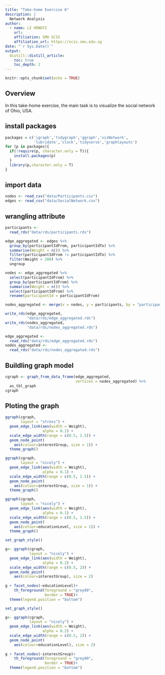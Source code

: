 ```yaml
---
title: "Take-home Exercise 6"
description: |
  Network Analysis
author:
  - name: LI HONGYI 
    url: 
    affiliation: SMU SCIS
    affiliation_url: https://scis.smu.edu.sg
date: "`r Sys.Date()`"
output: 
  distill::distill_article:
    toc: true
    toc_depth: 2
---
```


```r
knitr::opts_chunk$set(echo = TRUE)
```

## Overview

In this take-home exercise, the main task is to visualize the social network of Ohio, USA.

## install packages

```r
packages = c('igraph','tidygraph','ggraph','visNetwork',
             'lubridate','clock','tidyverse','graphlayouts')
for (p in packages){
  if(!require(p, character.only = T)){
    install.packages(p)
  }
  library(p,character.only = T)
}
```

## import data

```r
nodes <- read_csv("data/Participants.csv")
edges <- read_csv("data/SocialNetwork.csv")
```

## wrangling attribute

```r
participants <- 
  read_rds("data/rds/participants.rds")

edge_aggregated <- edges %>%
  group_by(participantIdFrom, participantIdTo) %>%
  summarise(Weight = n()) %>%
  filter(participantIdFrom != participantIdTo) %>%
  filter(Weight > 200) %>%
  ungroup
```

```r
nodes <- edge_aggregated %>% 
  select(participantIdFrom) %>%
  group_by(participantIdFrom) %>%
  summarise(Weight = n()) %>%
  select(participantIdFrom) %>% 
  rename(participantId = participantIdFrom)

nodes_aggregated <- merge(x = nodes, y = participants, by = "participantId")
```

```r
write_rds(edge_aggregated,
          "data/rds/edge_aggregated.rds")
write_rds(nodes_aggregated,
          "data/rds/nodes_aggregated.rds")
```

```r
edge_aggregated <- 
  read_rds("data/rds/edge_aggregated.rds")
nodes_aggregated <- 
  read_rds("data/rds/nodes_aggregated.rds")
```

## Buildling graph model

```r
cgraph <- graph_from_data_frame(edge_aggregated,
                                vertices = nodes_aggregated) %>%
  as_tbl_graph
cgraph
```
## Ploting the graph

```r
ggraph(cgraph,
       layout = "stress") +
  geom_edge_link(aes(width = Weight),
                 alpha = 0.1) +
  scale_edge_width(range = c(0.5, 1.5)) + 
  geom_node_point(
    aes(colour=interestGroup, size = 1)) +
  theme_graph()

```

```r
ggraph(cgraph,
       layout = "nicely") +
  geom_edge_link(aes(width = Weight),
                 alpha = 0.1) +
  scale_edge_width(range = c(0.5, 1.5)) + 
  geom_node_point(
    aes(colour=interestGroup, size = 1)) +
  theme_graph()

```

```r
ggraph(cgraph,
       layout = "nicely") +
  geom_edge_link(aes(width = Weight),
                 alpha = 0.1) +
  scale_edge_width(range = c(0.5, 1.5)) + 
  geom_node_point(
    aes(colour=educationLevel, size = 1)) +
  theme_graph()

```

```r
set_graph_style()

g<- ggraph(cgraph,
           layout = "nicely") + 
  geom_edge_link(aes(width = Weight),
                 alpha = 0.2) +
  scale_edge_width(range = c(0.5, 2)) + 
  geom_node_point(
    aes(colour=interestGroup), size = 2) 
 
g + facet_nodes(~educationLevel)+ 
    th_foreground(foreground = "grey80",
                  border = TRUE)+
  theme(legend.position = "bottom")
```

```r
set_graph_style()

g<- ggraph(cgraph,
           layout = "nicely") + 
  geom_edge_link(aes(width = Weight),
                 alpha = 0.2) +
  scale_edge_width(range = c(0.5, 2)) + 
  geom_node_point(
    aes(colour=educationLevel), size = 2) 
 
g + facet_nodes(~interestGroup)+ 
    th_foreground(foreground = "grey80",
                  border = TRUE)+
  theme(legend.position = "bottom")
```